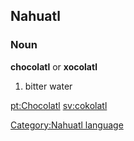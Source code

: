 ==Nahuatl==
===Noun===
[[Category:Nahuatl language]]
'''chocolatl''' or '''xocolatl'''
# bitter water

[[pt:Chocolatl]]
[[sv:cokolatl]]